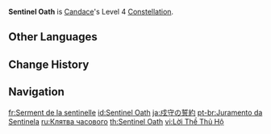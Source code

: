 {{Constellation Infobox
|image         = Constellation Sentinel Oath.png
|character     = Candace
|level         = 4
|description   = Shortens the Hold CD of [[Sacred Rite: Heron's Sanctum]] to be the same as that of the Tapping CD.
|utility1      = Cooldown Reduction
}}
'''Sentinel Oath''' is [[Candace]]'s Level 4 [[Constellation]].

==Other Languages==
{{Other Languages
|en      = Sentinel Oath
|zhs     = 守戍的誓命
|zhs_rm  = Shǒushù de Shìmìng
|zht     = 守戍的誓命
|zht_rm  = Shǒushù de Shìmìng
|zh_tl   = Sentinel Oath
|ja      = 戍守の誓約
|ja_rm   = Jushu no Seiyaku
|ja_tl   = Sentinel Pledge
|ko      = 수호의 맹세
|ko_rm   = Suho-ui Maengse
|ko_tl   = Oath of Protection
|es      = Juramento de la guardiana
|es_tl   = Oath of the Guardian
|fr      = Serment de la sentinelle
|fr_tl   = Oath of the Sentinel
|ru      = Клятва часового
|ru_tl   = Sentinel's Oath
|th      = Sentinel Oath
|vi      = Lời Thề Thủ Hộ
|vi_tl   = Guardian Oath
|de      = Eid der Grenzwächter
|de_tl   = Oath of the Border Guards
|id      = Sentinel Oath
|pt      = Juramento da Sentinela
|pt_tl   = 
|tr      = Gözcü Yemini
|tr_tl   = The Sentinel's Oath
|it      = Giuramento della sentinella
|it_tl   = Sentinel's Oath
}}

==Change History==
{{Change History|3.1}}

==Navigation==
{{Talent Navbox|Candace}}

[[fr:Serment de la sentinelle]]
[[id:Sentinel Oath]]
[[ja:戍守の誓約]]
[[pt-br:Juramento da Sentinela]]
[[ru:Клятва часового]]
[[th:Sentinel Oath]]
[[vi:Lời Thề Thủ Hộ]]